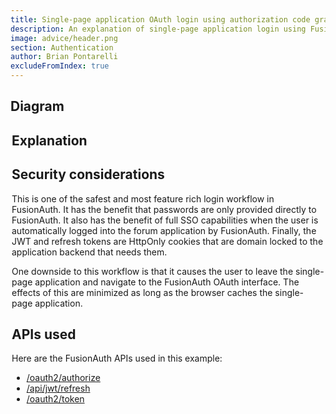 ```yaml
---
title: Single-page application OAuth login using authorization code grant with JWTs and refresh tokens
description: An explanation of single-page application login using FusionAuth OAuth interface with the authorization code grant with JWTs and refresh tokens in cookies
image: advice/header.png
section: Authentication
author: Brian Pontarelli
excludeFromIndex: true
---
```


<Intro/>

## Diagram

<Legend/>

<Diagram/>

## Explanation

<OrderedList>
  <Step1/>
  <Step2/>
  <Step3/>
  <Step4/>
  <Step5/>
  <Step6/>
  <Step7/>
  <Step8/>
  <Step9/>
  <Step10/>
</OrderedList>

## Security considerations

This is one of the safest and most feature rich login workflow in FusionAuth. It has the benefit that passwords are only provided directly to FusionAuth. It also has the benefit of full SSO capabilities when the user is automatically logged into the forum application by FusionAuth. Finally, the JWT and refresh tokens are HttpOnly cookies that are domain locked to the application backend that needs them.

One downside to this workflow is that it causes the user to leave the single-page application and navigate to the FusionAuth OAuth interface. The effects of this are minimized as long as the browser caches the single-page application.

## APIs used

Here are the FusionAuth APIs used in this example:

* [/oauth2/authorize](/docs/v1/tech/oauth/endpoints#authorize)
* [/api/jwt/refresh](/docs/v1/tech/apis/jwt#refresh-a-jwt)
* [/oauth2/token](/docs/v1/tech/oauth/endpoints#refresh-token-grant-request)
